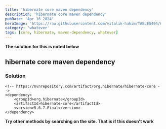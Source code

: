 ```yaml
---
title: 'hibernate core maven dependency'
description: 'hibernate core maven dependency'
pubDate: 'Apr 16 2024'
heroImage: 'https://raw.githubusercontent.com/vitalik-hakim/TABLES404/main/error_b/misc.png'
category: 'whatever'
tags: [core, hibernate, maven-dependency, whatever]
---
```


**The solution for this is noted below**

## hibernate core maven dependency

### Solution

```whatever
<!-- https://mvnrepository.com/artifact/org.hibernate/hibernate-core -->
<dependency>
    <groupId>org.hibernate</groupId>
    <artifactId>hibernate-core</artifactId>
    <version>5.6.7.Final</version>
</dependency>
```

**Try other methods by searching on the site. That is if this doesn't work**
